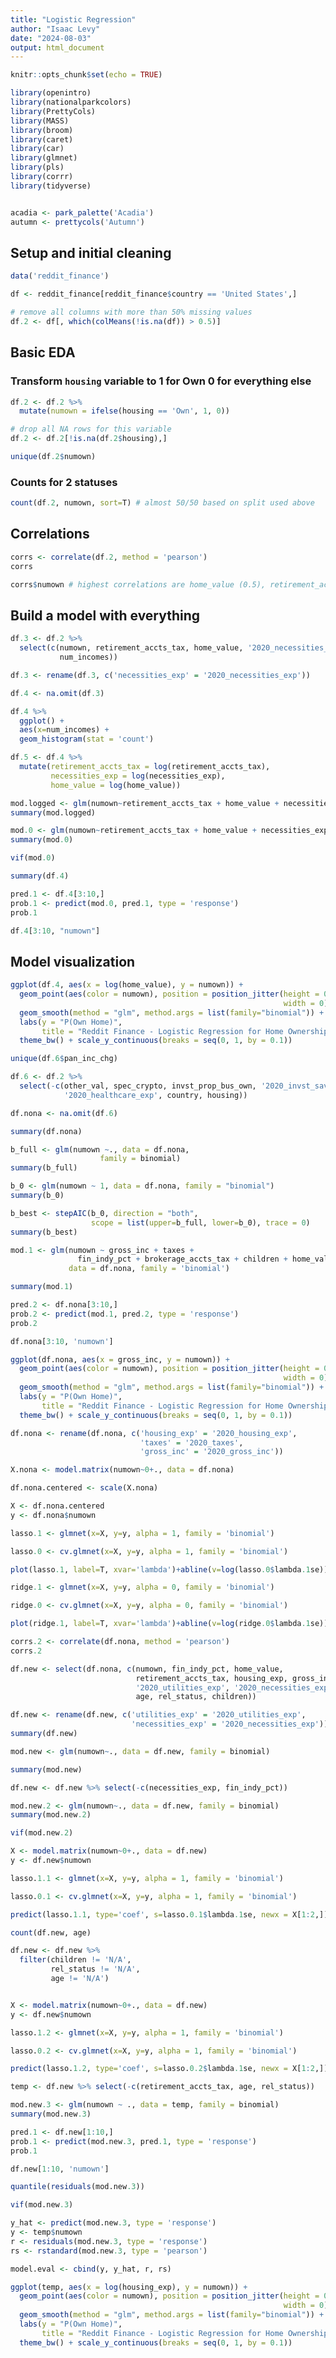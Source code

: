 ```yaml
---
title: "Logistic Regression"
author: "Isaac Levy"
date: "2024-08-03"
output: html_document
---
```


```r
knitr::opts_chunk$set(echo = TRUE)

library(openintro)
library(nationalparkcolors)
library(PrettyCols)
library(MASS)
library(broom)
library(caret)
library(car)
library(glmnet)
library(pls)
library(corrr)
library(tidyverse)


acadia <- park_palette('Acadia')
autumn <- prettycols('Autumn')


```

## Setup and initial cleaning

```r
data('reddit_finance')

df <- reddit_finance[reddit_finance$country == 'United States',]

# remove all columns with more than 50% missing values
df.2 <- df[, which(colMeans(!is.na(df)) > 0.5)]

```

## Basic EDA

### Transform `housing` variable to 1 for Own 0 for everything else

```r
df.2 <- df.2 %>%
  mutate(numown = ifelse(housing == 'Own', 1, 0))

# drop all NA rows for this variable
df.2 <- df.2[!is.na(df.2$housing),]

unique(df.2$numown)
```

### Counts for 2 statuses

```r
count(df.2, numown, sort=T) # almost 50/50 based on split used above
```

## Correlations

```r
corrs <- correlate(df.2, method = 'pearson')
corrs
```
```r
corrs$numown # highest correlations are home_value (0.5), retirement_accts_tax (0.31), 2020_necessities_exp (0.33)
```

## Build a model with everything

```r
df.3 <- df.2 %>%
  select(c(numown, retirement_accts_tax, home_value, '2020_necessities_exp',
           num_incomes))

df.3 <- rename(df.3, c('necessities_exp' = '2020_necessities_exp'))

df.4 <- na.omit(df.3)
```

```r
df.4 %>%
  ggplot() +
  aes(x=num_incomes) +
  geom_histogram(stat = 'count')
```


```r
df.5 <- df.4 %>%
  mutate(retirement_accts_tax = log(retirement_accts_tax),
         necessities_exp = log(necessities_exp),
         home_value = log(home_value))

mod.logged <- glm(numown~retirement_accts_tax + home_value + necessities_exp, data = df.5)
summary(mod.logged)
```

```r
mod.0 <- glm(numown~retirement_accts_tax + home_value + necessities_exp + num_incomes, data = df.4)
summary(mod.0)
```


```r
vif(mod.0)
```

```r
summary(df.4)
```


```r
pred.1 <- df.4[3:10,]
prob.1 <- predict(mod.0, pred.1, type = 'response')
prob.1
```

```r
df.4[3:10, "numown"]
```

## Model visualization

```r
ggplot(df.4, aes(x = log(home_value), y = numown)) + 
  geom_point(aes(color = numown), position = position_jitter(height = 0.03, 
                                                             width = 0)) +
  geom_smooth(method = "glm", method.args = list(family="binomial")) +
  labs(y = "P(Own Home)", 
       title = "Reddit Finance - Logistic Regression for Home Ownership") +
  theme_bw() + scale_y_continuous(breaks = seq(0, 1, by = 0.1))
```

```r
unique(df.6$pan_inc_chg)
```


```r
df.6 <- df.2 %>%
  select(-c(other_val, spec_crypto, invst_prop_bus_own, '2020_invst_save', 
            '2020_healthcare_exp', country, housing))

df.nona <- na.omit(df.6)

summary(df.nona)
```

```r
b_full <- glm(numown ~., data = df.nona, 
                    family = binomial)
summary(b_full)
```


```r
b_0 <- glm(numown ~ 1, data = df.nona, family = "binomial")
summary(b_0)
```

```r
b_best <- stepAIC(b_0, direction = "both", 
                  scope = list(upper=b_full, lower=b_0), trace = 0)
summary(b_best)
```

```r
mod.1 <- glm(numown ~ gross_inc + taxes + 
               fin_indy_pct + brokerage_accts_tax + children + home_value,
             data = df.nona, family = 'binomial')

summary(mod.1)
```

```r
pred.2 <- df.nona[3:10,]
prob.2 <- predict(mod.1, pred.2, type = 'response')
prob.2
```

```r
df.nona[3:10, 'numown']
```

```r
ggplot(df.nona, aes(x = gross_inc, y = numown)) + 
  geom_point(aes(color = numown), position = position_jitter(height = 0.03, 
                                                             width = 0)) +
  geom_smooth(method = "glm", method.args = list(family="binomial")) +
  labs(y = "P(Own Home)", 
       title = "Reddit Finance - Logistic Regression for Home Ownership") +
  theme_bw() + scale_y_continuous(breaks = seq(0, 1, by = 0.1))
```

```r
df.nona <- rename(df.nona, c('housing_exp' = '2020_housing_exp',
                             'taxes' = '2020_taxes', 
                             'gross_inc' = '2020_gross_inc'))

X.nona <- model.matrix(numown~0+., data = df.nona)

df.nona.centered <- scale(X.nona)

X <- df.nona.centered
y <- df.nona$numown

lasso.1 <- glmnet(x=X, y=y, alpha = 1, family = 'binomial')

lasso.0 <- cv.glmnet(x=X, y=y, alpha = 1, family = 'binomial')

plot(lasso.1, label=T, xvar='lambda')+abline(v=log(lasso.0$lambda.1se))
```

```r
ridge.1 <- glmnet(x=X, y=y, alpha = 0, family = 'binomial')

ridge.0 <- cv.glmnet(x=X, y=y, alpha = 0, family = 'binomial')

plot(ridge.1, label=T, xvar='lambda')+abline(v=log(ridge.0$lambda.1se))
```

```r
corrs.2 <- correlate(df.nona, method = 'pearson')
corrs.2
```

```r
df.new <- select(df.nona, c(numown, fin_indy_pct, home_value,
                            retirement_accts_tax, housing_exp, gross_inc,
                            '2020_utilities_exp', '2020_necessities_exp',
                            age, rel_status, children))

df.new <- rename(df.new, c('utilities_exp' = '2020_utilities_exp',
                           'necessities_exp' = '2020_necessities_exp'))
summary(df.new)
```

```r
mod.new <- glm(numown~., data = df.new, family = binomial)

summary(mod.new)
```

```r
df.new <- df.new %>% select(-c(necessities_exp, fin_indy_pct))

mod.new.2 <- glm(numown~., data = df.new, family = binomial)
summary(mod.new.2)
```

```r
vif(mod.new.2)
```

```r
X <- model.matrix(numown~0+., data = df.new)
y <- df.new$numown

lasso.1.1 <- glmnet(x=X, y=y, alpha = 1, family = 'binomial')

lasso.0.1 <- cv.glmnet(x=X, y=y, alpha = 1, family = 'binomial')

predict(lasso.1.1, type='coef', s=lasso.0.1$lambda.1se, newx = X[1:2,])
```

```r
count(df.new, age)
```

```r
df.new <- df.new %>%
  filter(children != 'N/A',
         rel_status != 'N/A',
         age != 'N/A')


X <- model.matrix(numown~0+., data = df.new)
y <- df.new$numown

lasso.1.2 <- glmnet(x=X, y=y, alpha = 1, family = 'binomial')

lasso.0.2 <- cv.glmnet(x=X, y=y, alpha = 1, family = 'binomial')

predict(lasso.1.2, type='coef', s=lasso.0.2$lambda.1se, newx = X[1:2,])

temp <- df.new %>% select(-c(retirement_accts_tax, age, rel_status))

mod.new.3 <- glm(numown ~ ., data = temp, family = binomial)
summary(mod.new.3)
```

```r
pred.1 <- df.new[1:10,]
prob.1 <- predict(mod.new.3, pred.1, type = 'response')
prob.1
```

```r
df.new[1:10, 'numown']
```

```r
quantile(residuals(mod.new.3))
```

```r
vif(mod.new.3)
```

```r
y_hat <- predict(mod.new.3, type = 'response')
y <- temp$numown
r <- residuals(mod.new.3, type = 'response')
rs <- rstandard(mod.new.3, type = 'pearson')

model.eval <- cbind(y, y_hat, r, rs)
```


```r
ggplot(temp, aes(x = log(housing_exp), y = numown)) + 
  geom_point(aes(color = numown), position = position_jitter(height = 0.03, 
                                                             width = 0)) +
  geom_smooth(method = "glm", method.args = list(family="binomial")) +
  labs(y = "P(Own Home)", 
       title = "Reddit Finance - Logistic Regression for Home Ownership") +
  theme_bw() + scale_y_continuous(breaks = seq(0, 1, by = 0.1))
```

